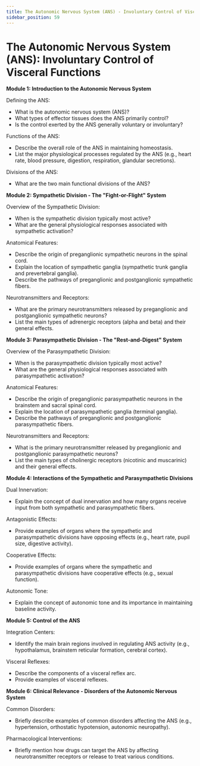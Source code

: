 ```yaml
---
title: The Autonomic Nervous System (ANS) - Involuntary Control of Visceral Functions
sidebar_position: 59
---
```


# The Autonomic Nervous System (ANS): Involuntary Control of Visceral Functions

**Module 1: Introduction to the Autonomic Nervous System**

Defining the ANS:
* What is the autonomic nervous system (ANS)?
* What types of effector tissues does the ANS primarily control?
* Is the control exerted by the ANS generally voluntary or involuntary?

Functions of the ANS:
* Describe the overall role of the ANS in maintaining homeostasis.
* List the major physiological processes regulated by the ANS (e.g., heart rate, blood pressure, digestion, respiration, glandular secretions).

Divisions of the ANS:
* What are the two main functional divisions of the ANS?

**Module 2: Sympathetic Division - The "Fight-or-Flight" System**

Overview of the Sympathetic Division:
* When is the sympathetic division typically most active?
* What are the general physiological responses associated with sympathetic activation?

Anatomical Features:
* Describe the origin of preganglionic sympathetic neurons in the spinal cord.
* Explain the location of sympathetic ganglia (sympathetic trunk ganglia and prevertebral ganglia).
* Describe the pathways of preganglionic and postganglionic sympathetic fibers.

Neurotransmitters and Receptors:
* What are the primary neurotransmitters released by preganglionic and postganglionic sympathetic neurons?
* List the main types of adrenergic receptors (alpha and beta) and their general effects.

**Module 3: Parasympathetic Division - The "Rest-and-Digest" System**

Overview of the Parasympathetic Division:
* When is the parasympathetic division typically most active?
* What are the general physiological responses associated with parasympathetic activation?

Anatomical Features:
* Describe the origin of preganglionic parasympathetic neurons in the brainstem and sacral spinal cord.
* Explain the location of parasympathetic ganglia (terminal ganglia).
* Describe the pathways of preganglionic and postganglionic parasympathetic fibers.

Neurotransmitters and Receptors:
* What is the primary neurotransmitter released by preganglionic and postganglionic parasympathetic neurons?
* List the main types of cholinergic receptors (nicotinic and muscarinic) and their general effects.

**Module 4: Interactions of the Sympathetic and Parasympathetic Divisions**

Dual Innervation:
* Explain the concept of dual innervation and how many organs receive input from both sympathetic and parasympathetic fibers.

Antagonistic Effects:
* Provide examples of organs where the sympathetic and parasympathetic divisions have opposing effects (e.g., heart rate, pupil size, digestive activity).

Cooperative Effects:
* Provide examples of organs where the sympathetic and parasympathetic divisions have cooperative effects (e.g., sexual function).

Autonomic Tone:
* Explain the concept of autonomic tone and its importance in maintaining baseline activity.

**Module 5: Control of the ANS**

Integration Centers:
* Identify the main brain regions involved in regulating ANS activity (e.g., hypothalamus, brainstem reticular formation, cerebral cortex).

Visceral Reflexes:
* Describe the components of a visceral reflex arc.
* Provide examples of visceral reflexes.

**Module 6: Clinical Relevance - Disorders of the Autonomic Nervous System**

Common Disorders:
* Briefly describe examples of common disorders affecting the ANS (e.g., hypertension, orthostatic hypotension, autonomic neuropathy).

Pharmacological Interventions:
* Briefly mention how drugs can target the ANS by affecting neurotransmitter receptors or release to treat various conditions.